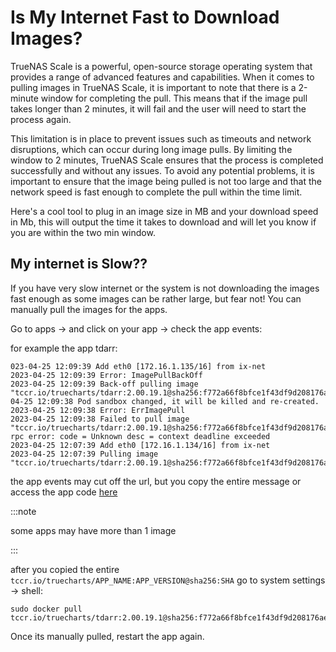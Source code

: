 
# Is My Internet Fast to Download Images?

TrueNAS Scale is a powerful, open-source storage operating system that provides a range of advanced features and capabilities. When it comes to pulling images in TrueNAS Scale, it is important to note that there is a 2-minute window for completing the pull. This means that if the image pull takes longer than 2 minutes, it will fail and the user will need to start the process again.

This limitation is in place to prevent issues such as timeouts and network disruptions, which can occur during long image pulls. By limiting the window to 2 minutes, TrueNAS Scale ensures that the process is completed successfully and without any issues. To avoid any potential problems, it is important to ensure that the image being pulled is not too large and that the network speed is fast enough to complete the pull within the time limit.

Here's a cool tool to plug in an image size in MB and your download speed in Mb, this will output the time it takes to download and will let you know if you are within the two min window.

<ImageDownloadTime/>


## My internet is Slow??

If you have very slow internet or the system is not downloading the images fast enough as some images can be rather large, but fear not!
You can manually pull the images for the apps.

Go to apps -> and click on your app -> check the app events:

for example the app tdarr:

```
023-04-25 12:09:39 Add eth0 [172.16.1.135/16] from ix-net
2023-04-25 12:09:39 Error: ImagePullBackOff
2023-04-25 12:09:39 Back-off pulling image "tccr.io/truecharts/tdarr:2.00.19.1@sha256:f772a66f8bfce1f43df9d208176ae46396d9169566412b3c930efcb4a6a88c75"2023-04-25 12:09:38 Pod sandbox changed, it will be killed and re-created.
2023-04-25 12:09:38 Error: ErrImagePull
2023-04-25 12:09:38 Failed to pull image "tccr.io/truecharts/tdarr:2.00.19.1@sha256:f772a66f8bfce1f43df9d208176ae46396d9169566412b3c930efcb4a6a88c75": rpc error: code = Unknown desc = context deadline exceeded
2023-04-25 12:07:39 Add eth0 [172.16.1.134/16] from ix-net
2023-04-25 12:07:39 Pulling image "tccr.io/truecharts/tdarr:2.00.19.1@sha256:f772a66f8bfce1f43df9d208176ae46396d9169566412b3c930efcb4a6a88c75"
```

the app events may cut off the url, but you copy the entire message or access the app code [here](https://github.com/truecharts/charts/blob/master/charts/stable/tdarr/values.yaml)

:::note

some apps may have more than 1 image

:::

after you copied the entire `tccr.io/truecharts/APP_NAME:APP_VERSION@sha256:SHA` go to system settings -> shell:

```shell
sudo docker pull tccr.io/truecharts/tdarr:2.00.19.1@sha256:f772a66f8bfce1f43df9d208176ae46396d9169566412b3c930efcb4a6a88c75
```

Once its manually pulled, restart the app again.

